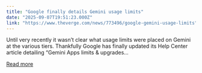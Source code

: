 ```yaml
---
title: "Google finally details Gemini usage limits"
date: "2025-09-07T19:51:23.000Z"
link: "https://www.theverge.com/news/773496/google-gemini-usage-limits"
---
```


Until very recently it wasn’t clear what usage limits were placed on Gemini at the various tiers. Thankfully Google has finally updated its Help Center article detailing “Gemini Apps limits & upgrades...

[Read more](https://www.theverge.com/news/773496/google-gemini-usage-limits)
